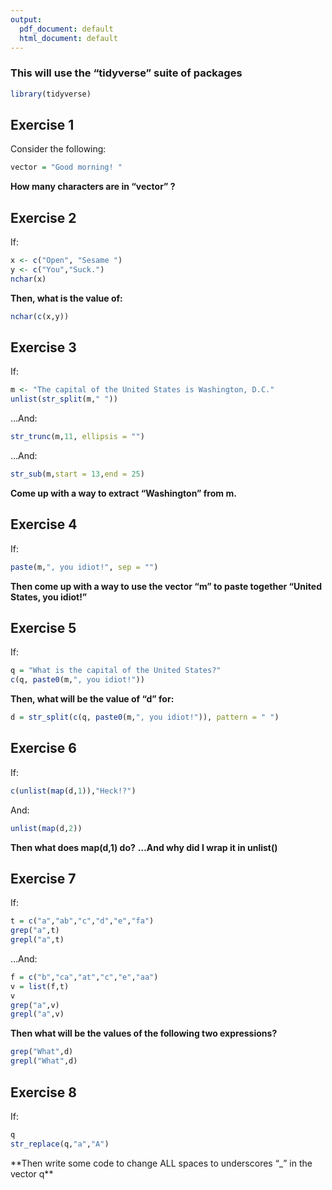 ---
output:
  pdf_document: default
  html_document: default
---
### This will use the "tidyverse" suite of packages
```{r}
library(tidyverse)
```


## Exercise 1

Consider the following:
```{r,include=TRUE,eval=FALSE}
vector = "Good morning! "
```
**How many characters are in "vector" ?**


## Exercise 2

If:
```{r}
x <- c("Open", "Sesame ")
y <- c("You","Suck.")
nchar(x)
```

**Then, what is the value of:**
```{r,include=TRUE,eval=FALSE}
nchar(c(x,y))
```


## Exercise 3

If:
```{r}
m <- "The capital of the United States is Washington, D.C."
unlist(str_split(m," "))
```

...And:
```{r}
str_trunc(m,11, ellipsis = "")
```

...And:
```{r}
str_sub(m,start = 13,end = 25)
```


**Come up with a way to extract "Washington" from m.**


## Exercise 4

If:
```{r}
paste(m,", you idiot!", sep = "")
```

**Then come up with a way to use the vector "m" to paste together "United States, you idiot!"**


## Exercise 5

If:
```{r}
q = "What is the capital of the United States?"
c(q, paste0(m,", you idiot!"))
```

**Then, what will be the value of "d" for:**
```{r, include=TRUE}

d = str_split(c(q, paste0(m,", you idiot!")), pattern = " ")
```

## Exercise 6

If:
```{r}
c(unlist(map(d,1)),"Heck!?")
```

And:
```{r}
unlist(map(d,2))
```
**Then what does map(d,1) do?**  **...And why did I wrap it in unlist()**


## Exercise 7

If:
```{r}
t = c("a","ab","c","d","e","fa")
grep("a",t)
grepl("a",t)
```
...And:
```{r}
f = c("b","ca","at","c","e","aa")
v = list(f,t)
v
grep("a",v)
grepl("a",v)
```


**Then what will be the values of the following two expressions?**
```{r,include=TRUE,eval=FALSE}
grep("What",d)
grepl("What",d)
```


## Exercise 8

If:
```{r}
q
str_replace(q,"a","A")
```
**Then write some code to change ALL spaces to underscores "_" in the vector q**
